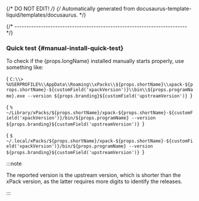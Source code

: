{/* DO NOT EDIT! */}
{/* Automatically generated from docusaurus-template-liquid/templates/docusaurus. */}



{/* ------------------------------------------------------------------------ */}

### Quick test {#manual-install-quick-test}

To check if the {props.longName} installed manually starts properly, use something like:

<Tabs groupId="operating-systems">

<TabItem value="windows" label="Windows" default>

<CodeBlock language="console"> {
`C:\\> %USERPROFILE%\\AppData\\Roaming\\xPacks\\${props.shortName}\\xpack-${props.shortName}-${customField('xpackVersion')}\\bin\\${props.programName}.exe --version
${props.branding}${customField('upstreamVersion')}
`} </CodeBlock>

</TabItem>

<TabItem value="macos" label="macOS">

<CodeBlock language="console"> {
`% ~/Library/xPacks/${props.shortName}/xpack-${props.shortName}-${customField('xpackVersion')}/bin/${props.programName} --version
${props.branding}${customField('upstreamVersion')}
`} </CodeBlock>

</TabItem>

<TabItem value="linux" label="GNU/Linux">

<CodeBlock language="console"> {
`$ ~/.local/xPacks/${props.shortName}/xpack-${props.shortName}-${customField('xpackVersion')}/bin/${props.programName} --version
${props.branding}${customField('upstreamVersion')}
`} </CodeBlock>

</TabItem>

</Tabs>

:::note

The reported version is the upstream version, which is shorter than the xPack
version, as the latter requires more digits to identify the releases.

:::
